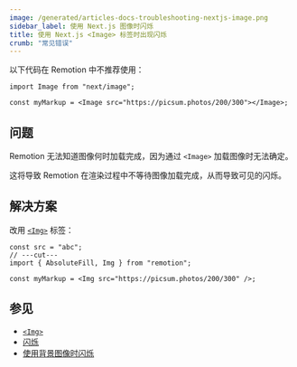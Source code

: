```yaml
---
image: /generated/articles-docs-troubleshooting-nextjs-image.png
sidebar_label: 使用 Next.js 图像时闪烁
title: 使用 Next.js <Image> 标签时出现闪烁
crumb: "常见错误"
---
```


以下代码在 Remotion 中不推荐使用：

```tsx title="❌ 不要这样做"
import Image from "next/image";

const myMarkup = <Image src="https://picsum.photos/200/300"></Image>;
```

## 问题

Remotion 无法知道图像何时加载完成，因为通过 `<Image>` 加载图像时无法确定。

这将导致 Remotion 在渲染过程中不等待图像加载完成，从而导致可见的闪烁。

## 解决方案

改用 [`<Img>`](/docs/img) 标签：

```tsx twoslash title="✅ 这样做"
const src = "abc";
// ---cut---
import { AbsoluteFill, Img } from "remotion";

const myMarkup = <Img src="https://picsum.photos/200/300" />;
```

## 参见

- [`<Img>`](/docs/img)
- [闪烁](/docs/flickering)
- [使用背景图像时闪烁](/docs/troubleshooting/background-image)


